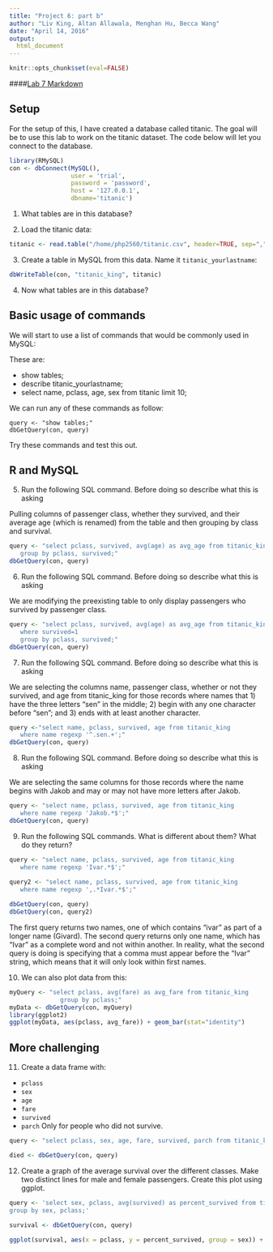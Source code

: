 ```yaml
---
title: "Project 6: part b"
author: "Liv King, Altan Allawala, Menghan Hu, Becca Wang"
date: "April 14, 2016"
output:
  html_document
---
```


```r
knitr::opts_chunk$set(eval=FALSE)

```

<style type="text/css">
.table {

    width: 80%;
    margin-left:10%; 
    margin-right:10%;
}
</style>

####[Lab 7 Markdown]()

## Setup 

For the setup of this, I have created a database called titanic. The goal will be to use this lab to work on the titanic dataset. The code below will let you connect to the database. 

```R
library(RMySQL)
con <- dbConnect(MySQL(),
                 user = 'trial',
                 password = 'password',
                 host = '127.0.0.1',
                 dbname='titanic')
```


1. What tables are in this database?


2. Load the titanic data:

```r
titanic <- read.table("/home/php2560/titanic.csv", header=TRUE, sep=",")
```

3. Create a table in MySQL from this data. Name it `titanic_yourlastname`:

```r
dbWriteTable(con, "titanic_king", titanic)
```

4. Now what tables are in this database?



## Basic usage of commands

We will start to use a list of commands that would be commonly used in MySQL:

These are:

- show tables;
- describe titanic_yourlastname;
- select name, pclass, age, sex from titanic limit 10;
 


We can run any of these commands as follow:

```
query <- "show tables;"
dbGetQuery(con, query)
```

Try these commands and test this out. 


## R and MySQL

5. Run the following SQL command. Before doing so describe what this is asking

Pulling columns of passenger class, whether they survived, and their average age (which is renamed) from the table and then grouping by class and survival.

```r
query <- "select pclass, survived, avg(age) as avg_age from titanic_king   
   group by pclass, survived;"
dbGetQuery(con, query)

```


6.  Run the following SQL command. Before doing so describe what this is asking

We are modifying the preexisting table to only display passengers who survived by passenger class.

```r
query <- "select pclass, survived, avg(age) as avg_age from titanic_king
   where survived=1
   group by pclass, survived;"
dbGetQuery(con, query)
```


7. Run the following SQL command. Before doing so describe what this is asking

We are selecting the columns name, passenger class, whether or not they survived, and age from titanic_king for those records where names that 1) have the three letters "sen" in the middle; 2) begin with any one character before "sen"; and 3) ends with at least another character. 

```r
query <-"select name, pclass, survived, age from titanic_king 
   where name regexp '^.sen.+';"
dbGetQuery(con, query)
```

8. Run the following SQL command. Before doing so describe what this is asking

We are selecting the same columns for those records where the name begins with Jakob and may or may not have more letters after Jakob. 

```r
query <- "select name, pclass, survived, age from titanic_king 
   where name regexp 'Jakob.*$';"
dbGetQuery(con, query)
```

9.  Run the following SQL commands. What is different about them? What do they return?
```r
query <- "select name, pclass, survived, age from titanic_king 
   where name regexp 'Ivar.*$';"
  
query2 <- "select name, pclass, survived, age from titanic_king 
   where name regexp ',.*Ivar.*$';"

dbGetQuery(con, query)
dbGetQuery(con, query2)
```
The first query returns two names, one of which contains "ivar" as part of a longer name (Givard). The second query returns only one name, which has "Ivar" as a complete word and not within another. In reality, what the second query is doing is specifying that a comma must appear before the "Ivar" string, which means that it will only look within first names.

10. We can also plot data from this:
```r
myQuery <- "select pclass, avg(fare) as avg_fare from titanic_king
              group by pclass;"
myData <- dbGetQuery(con, myQuery)
library(ggplot2)
ggplot(myData, aes(pclass, avg_fare)) + geom_bar(stat="identity")
```



## More challenging

11. Create a data frame with:
- `pclass`
- `sex`
- `age`
- `fare`
- `survived`
- `parch`
Only for people who did not survive. 

```r
query <- "select pclass, sex, age, fare, survived, parch from titanic_king where survived=0;"

died <- dbGetQuery(con, query)
```

12. Create a graph of the average survival over the different classes. Make two distinct lines for male and female passengers. Create this plot using ggplot. 

```r
query <- 'select sex, pclass, avg(survived) as percent_survived from titanic_king
group by sex, pclass;'

survival <- dbGetQuery(con, query)

ggplot(survival, aes(x = pclass, y = percent_survived, group = sex)) + geom_line(aes(colour = sex))
```
